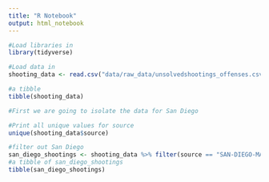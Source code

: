 ```yaml
---
title: "R Notebook"
output: html_notebook
---
```




```r
#Load libraries in
library(tidyverse)

#Load data in
shooting_data <- read.csv("data/raw_data/unsolvedshootings_offenses.csv")

#a tibble
tibble(shooting_data)
```


```r
#First we are going to isolate the data for San Diego 

#Print all unique values for source
unique(shooting_data$source)

#filter out San Diego
san_diego_shootings <- shooting_data %>% filter(source == "SAN-DIEGO-MAIN")
#a tibble of san_diego_shootings
tibble(san_diego_shootings)

```